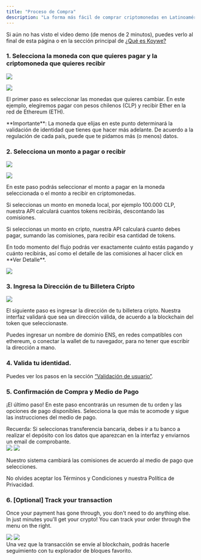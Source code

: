 ```yaml
---
title: "Proceso de Compra"
description: "La forma más fácil de comprar criptomonedas en Latinoamérica"
---
```


Si aún no has visto el video demo (de menos de 2 minutos), puedes verlo al final de esta página o en la sección principal de [¿Qué es Koywe?](/sobre-koywe/que-es-koywe)

### 1. Selecciona la moneda con que quieres pagar y la criptomoneda que quieres recibir

![](/images/purchasing-process-1.png)

![](/images/purchasing-process-2.png)

El primer paso es seleccionar las monedas que quieres cambiar. En este ejemplo, elegiremos pagar con pesos chilenos (CLP) y recibir Ether en la red de Ethereum (ETH).

<Warning>
  **Importante**: La moneda que elijas en este punto determinará la validación
  de identidad que tienes que hacer más adelante. De acuerdo a la regulación de
  cada país, puede que te pidamos más (o menos) datos.
</Warning>

### 2. Selecciona un monto a pagar o recibir

![](/images/purchasing-process-3.png)

![](/images/purchasing-process-4.png)

En este paso podrás seleccionar el monto a pagar en la moneda seleccionada o el monto a recibir en criptomonedas.

Si seleccionas un monto en moneda local, por ejemplo 100.000 CLP, nuestra API calculará cuantos tokens recibirás, descontando las comisiones.

Si seleccionas un monto en cripto, nuestra API calculará cuanto debes pagar, sumando las comisiones, para recibir esa cantidad de tokens.

<Info>
  En todo momento del flujo podrás ver exactamente cuánto estás pagando y cuánto
  recibirás, así como el detalle de las comisiones al hacer click en **Ver
  Detalle**.
</Info>

![](/images/purchasing-process-5.png)

### 3. Ingresa la Dirección de tu Billetera Cripto

![](/images/purchasing-process-6.png)

El siguiente paso es ingresar la dirección de tu billetera cripto. Nuestra interfaz validará que sea un dirección válida, de acuerdo a la blockchain del token que seleccionaste.

<Info>
  Puedes ingresar un nombre de dominio ENS, en redes compatibles con ethereum, o
  conectar la wallet de tu navegador, para no tener que escribir la dirección a
  mano.
</Info>

### 4. Valida tu identidad.

Puedes ver los pasos en la sección [“Validación de usuario”](/sobre-koywe/que-es-koywe/validacion-de-usario).

### 5. Confirmación de Compra y Medio de Pago

¡El último paso! En este paso encontrarás un resumen de tu orden y las opciones de pago disponibles. Selecciona la que más te acomode y sigue las instrucciones del medio de pago.

<Info>
  Recuerda: Si seleccionas transferencia bancaria, debes ir a tu banco a
  realizar el depósito con los datos que aparezcan en la interfaz y enviarnos un
  email de comprobante.
</Info>

<Frame>
  <div className="flex space-x-2">
    <img src="/images/purchasing-process-16.png" />
    <img src="/images/purchasing-process-17.png" />
  </div>
</Frame>

Nuestro sistema cambiará las comisiones de acuerdo al medio de pago que selecciones.

No olvides aceptar los Términos y Condiciones y nuestra Política de Privacidad.

### 6\. \[Optional\] Track your transaction

Once your payment has gone through, you don't need to do anything else. In just
minutes you'll get your crypto! You can track your order through the menu on the
right.

<Frame>
  <div className="flex space-x-2">
    <img src="/images/purchasing-process-18.png" />
    <img src="/images/purchasing-process-19.png" />
  </div>
</Frame>

<Info>
  Una vez que la transacción se envíe al blockchain, podrás hacerle seguimiento
  con tu explorador de bloques favorito.
</Info>
